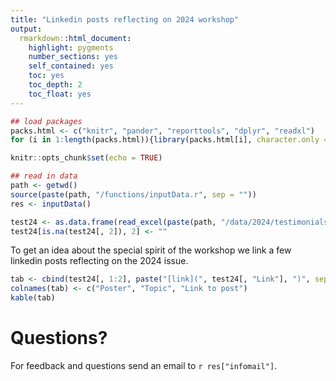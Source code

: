 ```yaml
---
title: "Linkedin posts reflecting on 2024 workshop"
output: 
  rmarkdown::html_document:
    highlight: pygments
    number_sections: yes
    self_contained: yes
    toc: yes
    toc_depth: 2
    toc_float: yes
---
```


```r
## load packages
packs.html <- c("knitr", "pander", "reporttools", "dplyr", "readxl")
for (i in 1:length(packs.html)){library(packs.html[i], character.only = TRUE)}

knitr::opts_chunk$set(echo = TRUE)

## read in data
path <- getwd()
source(paste(path, "/functions/inputData.r", sep = ""))
res <- inputData()

test24 <- as.data.frame(read_excel(paste(path, "/data/2024/testimonials2024.xlsx", sep = ""), col_types = NULL))
test24[is.na(test24[, 2]), 2] <- ""
```
To get an idea about the special spirit of the workshop we link a few linkedin posts reflecting on the 2024 issue.


```r
tab <- cbind(test24[, 1:2], paste("[link](", test24[, "Link"], ")", sep = ""))
colnames(tab) <- c("Poster", "Topic", "Link to post")
kable(tab)
```

# Questions?

For feedback and questions send an email to `r res["infomail"]`.



